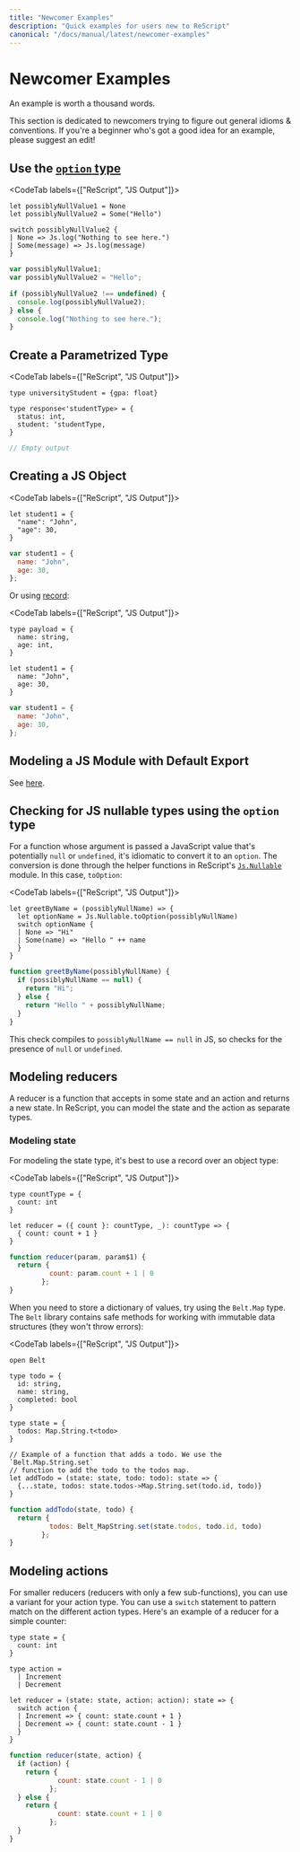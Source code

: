 ```yaml
---
title: "Newcomer Examples"
description: "Quick examples for users new to ReScript"
canonical: "/docs/manual/latest/newcomer-examples"
---
```


# Newcomer Examples

<!-- TODO: this whole page needs a revamp -->

An example is worth a thousand words.

This section is dedicated to newcomers trying to figure out general idioms & conventions. If you're a beginner who's got a good idea for an example, please suggest an edit!

## Use the [`option` type](null-undefined-option.md)

<CodeTab labels={["ReScript", "JS Output"]}>

```res example
let possiblyNullValue1 = None
let possiblyNullValue2 = Some("Hello")

switch possiblyNullValue2 {
| None => Js.log("Nothing to see here.")
| Some(message) => Js.log(message)
}
```
```js
var possiblyNullValue1;
var possiblyNullValue2 = "Hello";

if (possiblyNullValue2 !== undefined) {
  console.log(possiblyNullValue2);
} else {
  console.log("Nothing to see here.");
}

```

</CodeTab>

## Create a Parametrized Type

<CodeTab labels={["ReScript", "JS Output"]}>

```res example
type universityStudent = {gpa: float}

type response<'studentType> = {
  status: int,
  student: 'studentType,
}
```
```js
// Empty output
```

</CodeTab>

## Creating a JS Object

<CodeTab labels={["ReScript", "JS Output"]}>

```res example
let student1 = {
  "name": "John",
  "age": 30,
}
```
```js
var student1 = {
  name: "John",
  age: 30,
};
```

</CodeTab>

Or using [record](record.md):

<CodeTab labels={["ReScript", "JS Output"]}>

```res example
type payload = {
  name: string,
  age: int,
}

let student1 = {
  name: "John",
  age: 30,
}
```
```js
var student1 = {
  name: "John",
  age: 30,
};
```

</CodeTab>

## Modeling a JS Module with Default Export

See [here](import-from-export-to-js.md#import-a-javascript-module-itself-es6-module-format).

## Checking for JS nullable types using the `option` type

For a function whose argument is passed a JavaScript value that's potentially `null` or `undefined`, it's idiomatic to convert it to an `option`. The conversion is done through the helper functions in ReScript's [`Js.Nullable`](api/js/nullable#t) module. In this case, `toOption`:

<CodeTab labels={["ReScript", "JS Output"]}>

```res example
let greetByName = (possiblyNullName) => {
  let optionName = Js.Nullable.toOption(possiblyNullName)
  switch optionName {
  | None => "Hi"
  | Some(name) => "Hello " ++ name
  }
}
```
```js
function greetByName(possiblyNullName) {
  if (possiblyNullName == null) {
    return "Hi";
  } else {
    return "Hello " + possiblyNullName;
  }
}
```

</CodeTab>

This check compiles to `possiblyNullName == null` in JS, so checks for the presence of `null` or `undefined`.

## Modeling reducers

A reducer is a function that accepts in some state and an action and returns a new state. In ReScript, you can model the state and the action as separate types.
  
### Modeling state
  
For modeling the state type, it's best to use a record over an object type:
  
<CodeTab labels={["ReScript", "JS Output"]}>

```res example
type countType = {
  count: int
}

let reducer = ({ count }: countType, _): countType => {
  { count: count + 1 }
}
```
```js
function reducer(param, param$1) {
  return {
          count: param.count + 1 | 0
        };
}
```

</CodeTab>

When you need to store a dictionary of values, try using the `Belt.Map` type. The `Belt` library contains safe methods for working with immutable data structures (they won't throw errors):

<CodeTab labels={["ReScript", "JS Output"]}>

```res example
open Belt

type todo = {
  id: string,
  name: string,
  completed: bool
}

type state = {
  todos: Map.String.t<todo>
}

// Example of a function that adds a todo. We use the `Belt.Map.String.set`
// function to add the todo to the todos map.
let addTodo = (state: state, todo: todo): state => {
  {...state, todos: state.todos->Map.String.set(todo.id, todo)}
}
```
```js
function addTodo(state, todo) {
  return {
          todos: Belt_MapString.set(state.todos, todo.id, todo)
        };
}
```

</CodeTab>

## Modeling actions

For smaller reducers (reducers with only a few sub-functions), you can use a variant for your action type. You can use a `switch` statement to pattern match on the different action types. Here's an example of a reducer for a simple counter:

```res example
type state = {
  count: int
}
  
type action =
  | Increment
  | Decrement

let reducer = (state: state, action: action): state => {
  switch action {
  | Increment => { count: state.count + 1 }
  | Decrement => { count: state.count - 1 }
  }
}
```
```js
function reducer(state, action) {
  if (action) {
    return {
            count: state.count - 1 | 0
          };
  } else {
    return {
            count: state.count + 1 | 0
          };
  }
}
```

</CodeTab>
